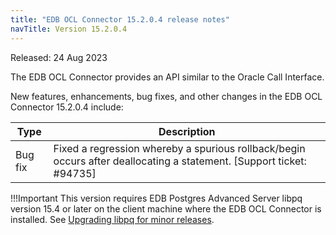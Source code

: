 ```yaml
---
title: "EDB OCL Connector 15.2.0.4 release notes"
navTitle: Version 15.2.0.4
---
```


Released: 24 Aug 2023

The EDB OCL Connector provides an API similar to the Oracle Call Interface.

New features, enhancements, bug fixes, and other changes in the EDB OCL Connector 15.2.0.4 include:

|  Type   |                                                                       Description                                                                        |
| ------- | -------------------------------------------------------------------------------------------------------------------------------------------------------- |
| Bug fix | Fixed a regression whereby a spurious rollback/begin occurs after deallocating a statement. [Support ticket: #94735]|

!!!Important
   This version requires EDB Postgres Advanced Server libpq version 15.4 or later on the client machine where the EDB OCL Connector is installed. See [Upgrading libpq for minor releases](../03_libpq_compatibility/#upgrading-libpq-for-minor-releases-of-edb-postgres-advanced-server).

